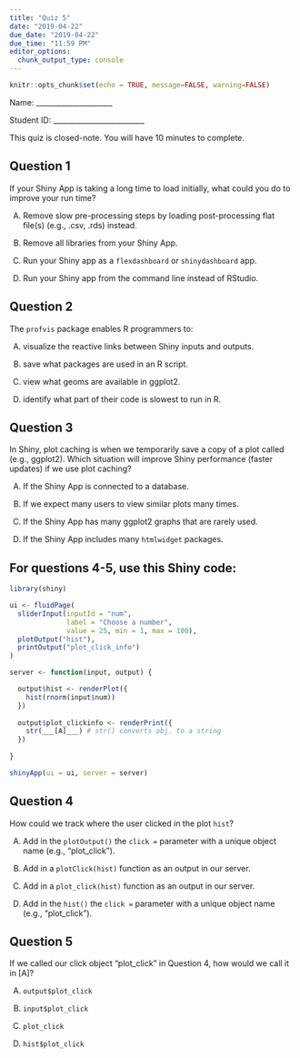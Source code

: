 ```yaml
---
title: "Quiz 5"
date: "2019-04-22"
due_date: "2019-04-22"
due_time: "11:59 PM"
editor_options: 
  chunk_output_type: console
---
```


```r
knitr::opts_chunk$set(echo = TRUE, message=FALSE, warning=FALSE)
```

Name: _____________________

Student ID: _________________________

This quiz is closed-note. You will have 10 minutes to complete.

## Question 1

If your Shiny App is taking a long time to load initially, what could you do to improve your run time?

A) Remove slow pre-processing steps by loading post-processing flat file(s) (e.g., .csv, .rds) instead.

B) Remove all libraries from your Shiny App.

C) Run your Shiny app as a `flexdashboard` or `shinydashboard` app.

D) Run your Shiny app from the command line instead of RStudio.

## Question 2

The `profvis` package enables R programmers to:

A) visualize the reactive links between Shiny inputs and outputs.

B) save what packages are used in an R script.

C) view what geoms are available in ggplot2.

D) identify what part of their code is slowest to run in R.

## Question 3

In Shiny, plot caching is when we temporarily save a copy of a plot called (e.g., ggplot2). Which situation will improve Shiny performance (faster updates) if we use plot caching?

A) If the Shiny App is connected to a database. 

B) If we expect many users to view similar plots many times.

C) If the Shiny App has many ggplot2 graphs that are rarely used.

D) If the Shiny App includes many `htmlwidget` packages.

## For questions 4-5, use this Shiny code:

```r
library(shiny)

ui <- fluidPage(
  sliderInput(inputId = "num",
              label = "Choose a number",
              value = 25, min = 1, max = 100),
  plotOutput("hist"),
  printOutput("plot_click_info")
)

server <- function(input, output) {

  output$hist <- renderPlot({
    hist(rnorm(input$num))
  })
  
  output$plot_clickinfo <- renderPrint({
    str(___[A]___) # str() converts obj. to a string
  })
  
}

shinyApp(ui = ui, server = server)
```

## Question 4

How could we track where the user clicked in the plot `hist`?

A) Add in the `plotOutput()` the `click =` parameter with a unique object name (e.g., "plot_click").

B) Add in a `plotClick(hist)` function as an output in our server.

C) Add in a `plot_click(hist)` function as an output in our server.

D) Add in the `hist()` the `click =` parameter with a unique object name (e.g., "plot_click").

## Question 5

If we called our click object "plot_click" in Question 4, how would we call it in [A]?

A) `output$plot_click`

B) `input$plot_click`

C) `plot_click`

D) `hist$plot_click`
